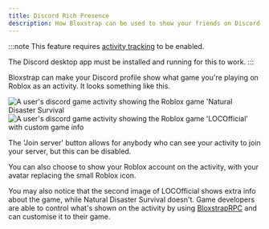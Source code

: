 ```yaml
---
title: Discord Rich Presence
description: How Bloxstrap can be used to show your friends on Discord what Roblox game you're playing
---
```



:::note
This feature requires [activity tracking](/wiki/features/activity-tracking/) to be enabled.

The Discord desktop app must be installed and running for this to work.
:::

Bloxstrap can make your Discord profile show what game you're playing on Roblox as an activity. It looks something like this.

<div>
    <span style="display:inline-block;">
        <Image alt="A user's discord game activity showing the Roblox game 'Natural Disaster Survival" src={Bleh} />
    </span>
    <span style="display:inline-block;">
        <Image alt="A user's discord game activity showing the Roblox game 'LOCOfficial' with custom game info" src={BlehTwo} />
    </span>
</div>

The 'Join server' button allows for anybody who can see your activity to join your server, but this can be disabled.

You can also choose to show your Roblox account on the activity, with your avatar replacing the small Roblox icon.

You may also notice that the second image of LOCOfficial shows extra info about the game, while Natural Disaster Survival doesn't. Game developers are able to control what's shown on the activity by using [BloxstrapRPC](/wiki/developers/bloxstraprpc/) and can customise it to their game.